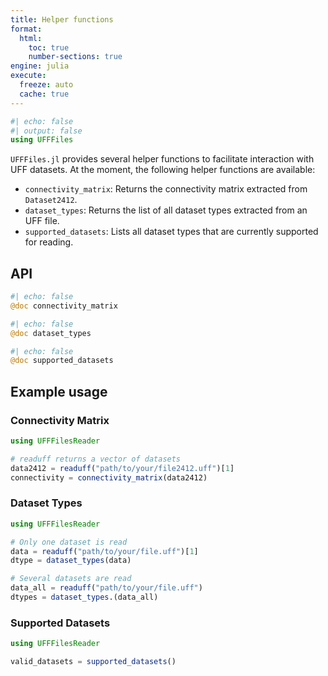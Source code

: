 ```yaml
---
title: Helper functions
format:
  html:
    toc: true
    number-sections: true
engine: julia
execute:
  freeze: auto
  cache: true
---
```


```julia
#| echo: false
#| output: false
using UFFFiles
```

`UFFFiles.jl` provides several helper functions to facilitate interaction with UFF datasets. At the moment, the following helper functions are available:

- `connectivity_matrix`: Returns the connectivity matrix extracted from `Dataset2412`.
- `dataset_types`: Returns the list of all dataset types extracted from an UFF file.
- `supported_datasets`: Lists all dataset types that are currently supported for reading.

## API

::: {.api}
```julia
#| echo: false
@doc connectivity_matrix
```
:::

::: {.api}
```julia
#| echo: false
@doc dataset_types
```
:::

::: {.api}
```julia
#| echo: false
@doc supported_datasets
```
:::

## Example usage

### Connectivity Matrix
```julia
using UFFFilesReader

# readuff returns a vector of datasets
data2412 = readuff("path/to/your/file2412.uff")[1]
connectivity = connectivity_matrix(data2412)
```

### Dataset Types
```julia
using UFFFilesReader

# Only one dataset is read
data = readuff("path/to/your/file.uff")[1]
dtype = dataset_types(data)

# Several datasets are read
data_all = readuff("path/to/your/file.uff")
dtypes = dataset_types.(data_all)
```

### Supported Datasets
```julia
using UFFFilesReader

valid_datasets = supported_datasets()
```